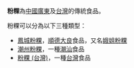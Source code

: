 '''粉粿'''為[[中國|中國]][[廣東|廣東]]及[[台灣|台灣]]的傳統食品。

粉粿可以分為以下三種類型：
* [[鳳城粉粿|鳳城粉粿]]，[[順德|順德]][[大良|大良]]食品，又名[[娥姐粉粿|娥姐粉粿]]
* [[潮州粉粿|潮州粉粿]]，一種[[潮汕|潮汕]]食品
* [[粉粿_(台灣)|粉粿 (台灣)]]，一種[[台灣|台灣]]食品

{{disambig|Cat=二字作品消歧義}}